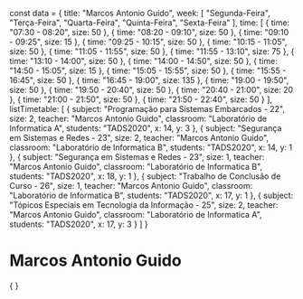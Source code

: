 const data = {
  title: "Marcos Antonio Guido",
  week: [
    "Segunda-Feira",
    "Terça-Feira",
    "Quarta-Feira",
    "Quinta-Feira",
    "Sexta-Feira"
  ],
  time: [
    {
      time: "07:30 - 08:20",
      size: 50
    },
    {
      time: "08:20 - 09:10",
      size: 50
    },
    {
      time: "09:10 - 09:25",
      size: 15
    },
    {
      time: "09:25 - 10:15",
      size: 50
    },
    {
      time: "10:15 - 11:05",
      size: 50
    },
    {
      time: "11:05 - 11:55",
      size: 50
    },
    {
      time: "11:55 - 13:10",
      size: 75
    },
    {
      time: "13:10 - 14:00",
      size: 50
    },
    {
      time: "14:00 - 14:50",
      size: 50
    },
    {
      time: "14:50 - 15:05",
      size: 15
    },
    {
      time: "15:05 - 15:55",
      size: 50
    },
    {
      time: "15:55 - 16:45",
      size: 50
    },
    {
      time: "16:45 - 19:00",
      size: 135
    },
    {
      time: "19:00 - 19:50",
      size: 50
    },
    {
      time: "19:50 - 20:40",
      size: 50
    },
    {
      time: "20:40 - 21:00",
      size: 20
    },
    {
      time: "21:00 - 21:50",
      size: 50
    },
    {
      time: "21:50 - 22:40",
      size: 50
    }
  ],
  listTimetable: [
    {
      subject: "Programação para Sistemas Embarcados - 22",
      size: 2,
      teacher: "Marcos Antonio Guido",
      classroom: "Laboratório de Informatica A",
      students: "TADS2020",
      x: 14,
      y: 3
    },
    {
      subject: "Segurança em Sistemas e Redes - 23",
      size: 2,
      teacher: "Marcos Antonio Guido",
      classroom: "Laboratório de Informatica B",
      students: "TADS2020",
      x: 14,
      y: 1
    },
    {
      subject: "Segurança em Sistemas e Redes - 23",
      size: 1,
      teacher: "Marcos Antonio Guido",
      classroom: "Laboratório de Informatica B",
      students: "TADS2020",
      x: 18,
      y: 1
    },
    {
      subject: "Trabalho de Conclusão de Curso - 26",
      size: 1,
      teacher: "Marcos Antonio Guido",
      classroom: "Laboratório de Informatica B",
      students: "TADS2020",
      x: 17,
      y: 1
    },
    {
      subject: "Tópicos Especiais em Tecnologia da Informação - 25",
      size: 2,
      teacher: "Marcos Antonio Guido",
      classroom: "Laboratório de Informatica A",
      students: "TADS2020",
      x: 17,
      y: 3
    }
  ]
}

# Marcos Antonio Guido

<div>
    {
        <Grid
            title={data.title}
            weekDays={data.week}
            time={data.time}
            listClasses={data.listTimetable}
        />
    }
</div>